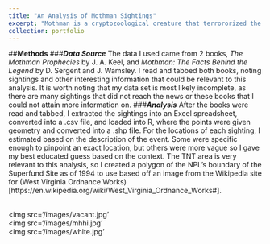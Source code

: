 ```yaml
---
title: "An Analysis of Mothman Sightings"
excerpt: "Mothman is a cryptozoological creature that terrororized the citizens of Point Pleasant, WV and surrounding areas between 1966-1967. Here, I present an analysis of the sighings I could find information about. Image from (Charleston Gazette)[https://www.wvgazettemail.com/arts_and_entertainment/annual-mothman-festival-makes-point-pleasant-a-paranormal-paradise-this-weekend/article_1a0652dc-d480-5c2e-809a-5db33dd90f7d.html]<br/><img src='/images/mothman_statue.jpeg'>"
collection: portfolio
---
```

##**Methods**
###***Data Source***
	The data I used came from 2 books, *The Mothman Prophecies* by J. A. Keel, and *Mothman: The Facts Behind the Legend* by D. Sergent and J. Wamsley. I read and tabbed both books, noting sightings and other interesting information that could be relevant to this analysis. It is worth noting that my data set is most likely incomplete, as there are many sightings that did not reach the news or these books that I could not attain more information on.
###***Analysis***
After the books were read and tabbed, I extracted the sightings into an Excel spreadsheet, converted into a .csv file, and loaded into R, where the points were given geometry and converted into a .shp file. For the locations of each sighting, I estimated based on the description of the event. Some were specific enough to pinpoint an exact location, but others were more vague so I gave my best educated guess based on the context. 
The TNT area is very relevant to this analysis, so I created a polygon of the NPL’s boundary of the Superfund Site as of 1994 to use based off an image from the Wikipedia site for (West Virginia Ordnance Works)[https://en.wikipedia.org/wiki/West_Virginia_Ordnance_Works#].

<br/><img src='/images/vacant.jpg'
<br/><img src='/images/mhhi.jpg'
<br/><img src='/images/white.jpg'
